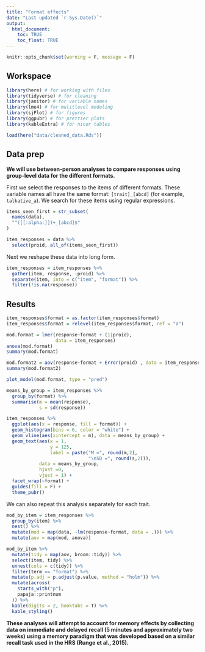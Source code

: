 ```yaml
---
title: "Format effects"
date: "Last updated `r Sys.Date()`"
output: 
  html_document:
    toc: TRUE
    toc_float: TRUE
---
```


```r
knitr::opts_chunk$set(warning = F, message = F)
```

## Workspace

```r
library(here) # for working with files
library(tidyverse) # for cleaning
library(janitor) # for variable names
library(lme4) # for mulitlevel modeling
library(sjPlot) # for figures
library(ggpubr) # for prettier plots
library(kableExtra) # for nicer tables
```

```r
load(here("data/cleaned_data.Rds"))
```


## Data prep

**We will use between-person analyses to compare responses using group-level data for the different formats.**

First we select the responses to the items of different formats. These variable names all have the same format: `[trait]_[abcd]` (for example, `talkative_a`). We search for these items using regular expressions.

```r
items_seen_first = str_subset(
  names(data),
  "^([[:alpha:]])+_[abcd]$"
)

item_responses = data %>%
  select(proid, all_of(items_seen_first))
```

Next we reshape these data into long form.

```r
item_responses = item_responses %>%
  gather(item, response, -proid) %>%
  separate(item, into = c("item", "format")) %>%
  filter(!is.na(response))
```

## Results

```r
item_responses$format = as.factor(item_responses$format)
item_responses$format = relevel(item_responses$format, ref = "a")

mod.format = lmer(response~format + (1|proid), 
                  data = item_responses)
anova(mod.format)
summary(mod.format)

mod.format2 = aov(response~format + Error(proid) , data = item_responses)
summary(mod.format2)

```

```r
plot_model(mod.format, type = "pred")
```

```r
means_by_group = item_responses %>%
  group_by(format) %>% 
  summarise(m = mean(response),
            s = sd(response))

item_responses %>%
  ggplot(aes(x = response, fill = format)) +
  geom_histogram(bins = 6, color = "white") +
  geom_vline(aes(xintercept = m), data = means_by_group) +
  geom_text(aes(x = 1, 
                y = 125, 
                label = paste("M =", round(m,2), 
                              "\nSD =", round(s,2))), 
            data = means_by_group, 
            hjust =0, 
            vjust = 1) +
  facet_wrap(~format) +
  guides(fill = F) +
  theme_pubr()
```

We can also repeat this analysis separately for each trait. 

```r
mod_by_item = item_responses %>%
  group_by(item) %>%
  nest() %>%
  mutate(mod = map(data, ~lm(response~format, data = .))) %>%
  mutate(aov = map(mod, anova)) 

mod_by_item %>%
  mutate(tidy = map(aov, broom::tidy)) %>%
  select(item, tidy) %>% 
  unnest(cols = c(tidy)) %>%
  filter(term == "format") %>%
  mutate(p.adj = p.adjust(p.value, method = "holm")) %>%
  mutate(across(
    starts_with("p"),
    papaja::printnum
  )) %>%
  kable(digits = 2, booktabs = T) %>%
  kable_styling()
```

**These analyses will attempt to account for memory effects by collecting data on immediate and delayed recall (5 minutes and approximately two weeks) using a memory paradigm that was developed based on a similar recall task used in the HRS (Runge et al., 2015).**

<!-- Within-person analyses will model the proportions of variance attributable to item format, stems of the items (i.e., the content of the adjectives), and the respondent-level variance. -->

<!-- We also plan to evaluate test-retest reliability within formats (within session and over two weeks); we expect slightly higher test-retest reliability for item wording formats that are more specific -- formats #3 and #4 above vs the use of adjectives alone. -->

<!-- We will also consider the effect on retest reliability of performance on the word recall task. -->

<!-- We will further compare response times as a function of item format using both within- and between-person data in order to evaluate the presumption that adjective ratings require less time than phrased items.  -->

<!-- Finally, secondary analyses will consider preliminary evidence for differences (e.g., mean response times, mean level of response) based on the type of device used to complete the survey (mobile, desktop, or tablet). -->

